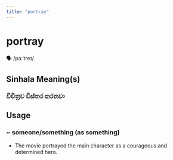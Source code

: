 ```yaml
---
title: "portray"
---
```


# portray

🗣️ /pɔːˈtreɪ/

## Sinhala Meaning(s)

### විචිත්‍රව විස්තර කරනවා

## Usage

### ~ someone/something (as something)

- The movie portrayed the main character as a courageous and determined hero.

